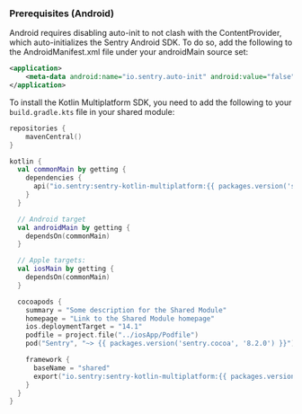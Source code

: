 ### Prerequisites (Android)

Android requires disabling auto-init to not clash with the ContentProvider, which auto-initializes the Sentry Android SDK. To do so, add the following to the AndroidManifest.xml file under your androidMain source set:

```xml
<application>
    <meta-data android:name="io.sentry.auto-init" android:value="false" />
</application>
```

To install the Kotlin Multiplatform SDK, you need to add the following to your `build.gradle.kts` file in your shared module:

```kotlin {filename:shared/build.gradle.kts}
repositories {
    mavenCentral()
}

kotlin {
  val commonMain by getting {
    dependencies {
      api("io.sentry:sentry-kotlin-multiplatform:{{ packages.version('sentry.kotlin.kmp', '0.0.1-alpha.2') }}")
    }
  }

  // Android target
  val androidMain by getting {
    dependsOn(commonMain)
  }

  // Apple targets:
  val iosMain by getting {
    dependsOn(commonMain)
  }

  cocoapods {
    summary = "Some description for the Shared Module"
    homepage = "Link to the Shared Module homepage"
    ios.deploymentTarget = "14.1"
    podfile = project.file("../iosApp/Podfile")
    pod("Sentry", "~> {{ packages.version('sentry.cocoa', '8.2.0') }}")

    framework {
      baseName = "shared"
      export("io.sentry:sentry-kotlin-multiplatform:{{ packages.version('sentry.kotlin.kmp', '0.0.1-alpha.2') }}")
    }
  }
}
```
